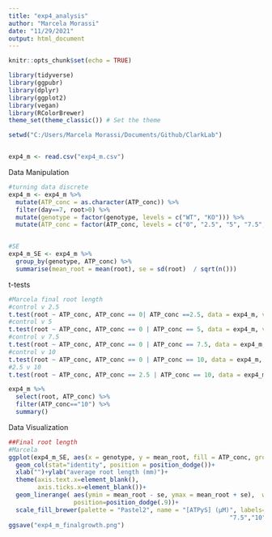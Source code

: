 ```yaml
---
title: "exp4_analysis"
author: "Marcela Morassi"
date: "11/29/2021"
output: html_document
---
```


```r
knitr::opts_chunk$set(echo = TRUE)

library(tidyverse)
library(ggpubr)
library(dplyr)
library(ggplot2)
library(vegan)
library(RColorBrewer)
theme_set(theme_classic()) # Set the theme

setwd("C:/Users/Marcela Morassi/Documents/Github/ClarkLab")


exp4_m <- read.csv("exp4_m.csv")
```

Data Manipulation
```r
#turning data discrete
exp4_m <- exp4_m %>% 
  mutate(ATP_conc = as.character(ATP_conc)) %>% 
  filter(day==7, root>0) %>% 
  mutate(genotype = factor(genotype, levels = c("WT", "KO"))) %>% 
  mutate(ATP_conc = factor(ATP_conc, levels = c("0", "2.5", "5", "7.5", "10")))


#SE
exp4_m_SE <- exp4_m %>% 
  group_by(genotype, ATP_conc) %>% 
  summarise(mean_root = mean(root), se = sd(root)  / sqrt(n()))
```

t-tests
```r
#Marcela final root length
#control v 2.5
t.test(root ~ ATP_conc, ATP_conc == 0| ATP_conc ==2.5, data = exp4_m, var.equal=FALSE, conf.level=0.95)
#control v 5
t.test(root ~ ATP_conc, ATP_conc == 0 | ATP_conc == 5, data = exp4_m, var.equal=FALSE, conf.level=0.95)
#control v 7.5
t.test(root ~ ATP_conc, ATP_conc == 0 | ATP_conc == 7.5, data = exp4_m, var.equal=FALSE, conf.level=0.95)
#control v 10
t.test(root ~ ATP_conc, ATP_conc == 0 | ATP_conc == 10, data = exp4_m, var.equal=FALSE, conf.level=0.95)
#2.5 v 10
t.test(root ~ ATP_conc, ATP_conc == 2.5 | ATP_conc == 10, data = exp4_m, var.equal=FALSE, conf.level=0.95)

exp4_m %>% 
  select(root, ATP_conc) %>% 
  filter(ATP_conc=="10") %>% 
  summary()


```

Data Visualization
```r


##Final root length
#Marcela
ggplot(exp4_m_SE, aes(x = genotype, y = mean_root, fill = ATP_conc, group = factor (ATP_conc)), col=palette) +
  geom_col(stat="identity", position = position_dodge())+
  xlab("")+ylab("average root length (mm)")+
  theme(axis.text.x=element_blank(),
        axis.ticks.x=element_blank())+
  geom_linerange( aes(ymin = mean_root - se, ymax = mean_root + se),  width=.2,
                  position=position_dodge(.9))+
  scale_fill_brewer(palette = "Pastel2", name = "[ATPƴS] (µM)", labels=c("Control", "2.5","5",
                                                             "7.5","10"))
ggsave("exp4_m_finalgrowth.png")
```

